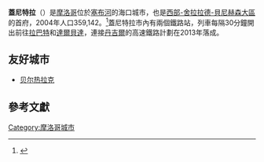 {{Infobox Settlement
<!--See the Table at Infobox Settlement for all fields and descriptions of usage-->
<!-- Basic info  ---------------->
|name          =蓋尼特拉
|other_name             =
|native_name            =  <!-- for cities whose native name is not in English -->
|nickname               = 
|settlement_type        =
|motto                  =
<!-- images and maps  ----------->
|image_skyline          =
|imagesize              = 300px
|image_caption          = 
|image_flag             = 
|flag_size              =
|image_seal             = 
|seal_size              =
|image_shield           = 
|shield_size            =
|image_map              = 
|mapsize                =
|map_caption            = 
|pushpin_map            = Morocco<!-- the name of a location map as per http://en.wikipedia.org/wiki/Template:Location_map -->
|pushpin_label_position =bottom
|pushpin_mapsize        =300
|pushpin_map_caption    =蓋尼特拉的位置
<!-- Location ------------------>
|subdivision_type       = 國家
|subdivision_name       = {{flag|Morocco}}
|subdivision_type1      = [[摩洛哥行政區劃|大區]]
|subdivision_name1      = [[西部-舍拉拉德-貝尼赫森大區|西部-舍拉拉德-貝尼赫森大區]]
|subdivision_type2      = 
|subdivision_name2      = 
|subdivision_type3      =
|subdivision_name3      = 
|<!-- Politics ----------------->
|government_footnotes   =
|government_type        =
|leader_title           =
|leader_name            =
|leader_title1          =  <!-- for places with, say, both a mayor and a city manager -->
|leader_name1           =
|established_title      =  <!-- Settled -->
|established_date       = 
<!-- Area    --------------------->
|area_magnitude         = 
|unit_pref                =Imperial <!--Enter: Imperial, if Imperial (metric) is desired-->
|area_footnotes           =
|area_total_km2           = <!-- ALL fields dealing with a measurements are subject to automatic unit conversion-->
|area_land_km2            = <!--See table @ Template:Infobox Settlement for details on automatic unit conversion-->
<!-- Population   ----------------------->
|population_as_of               = 2004
|population_footnotes           =
|population_note                =
|population_total               = 359,142
|population_density_km2         =
|population_density_sq_mi       =
|population_metro               =
|population_density_metro_km2   =
|population_density_metro_sq_mi =
|population_blank1_title        =Ethnicities
|population_blank1              =
|population_density_blank1_km2 =   
|population_density_blank1_sq_mi =
<!-- General information  --------------->
|timezone               = [[歐洲西部時間|歐洲西部時間]] 
|utc_offset             =  +0
|timezone_DST           = [[歐洲西部夏令時間|歐洲西部夏令時間]]
|utc_offset_DST         = +1
|elevation_footnotes    =  <!--for references: use <ref> </ref> tags-->
|elevation_m            = 
|elevation_ft           =
<!-- Area/postal codes & others -------->
|postal_code_type       =  <!-- enter ZIP code, Postcode, Post code, Postal code... -->
|postal_code            =
|area_code              =
|blank_name             =
|blank_info             =
|blank1_name            =
|blank1_info            =
|website                = 
|footnotes              = 
}}

'''蓋尼特拉'''（{{lang-ar|القنيطرة}}）是[[摩洛哥|摩洛哥]]位於[[塞布河|塞布河]]的海口城市，也是[[西部-舍拉拉德-貝尼赫森大區|西部-舍拉拉德-貝尼赫森大區]]的首府，2004年人口359,142。<ref name=popu>{{cite web |url=http://www.hcp.ma/pubData/Demographie/RGPH/Populationlegale(1).pdf |title=Recensement Général De La Population Et De L'Habitat De 2004 |accessdate=2010-01-06 |format= |work=hcp.ma |deadurl=yes |archiveurl=https://web.archive.org/web/20100601233007/http://www.hcp.ma/pubData/Demographie/RGPH/Populationlegale%281%29.pdf |archivedate=2010-06-01 }}</ref>蓋尼特拉市內有兩個鐵路站，列車每隔30分鐘開出前往[[拉巴特|拉巴特]]和[[達爾貝達|達爾貝達]]，連接[[丹吉爾|丹吉爾]]的高速鐵路計劃在2013年落成。

==友好城市==
* {{FRA}} [[贝尔热拉克|贝尔热拉克]]

==參考文獻==
{{reflist}}

{{coord|34|15|N|6|35|W|display=title}}

{{Authority control}}
{{Morocco-geo-stub}}

[[Category:摩洛哥城市|Category:摩洛哥城市]]